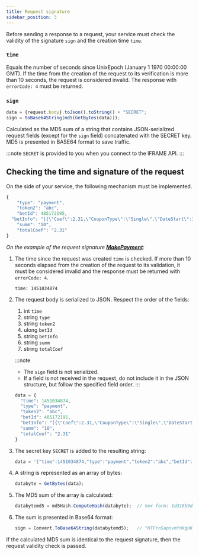 ```yaml
---
title: Request signature
sidebar_position: 3
---
```



Before sending a response to a request, your service must check the validity of
the signature `sign` and the creation time `time`.


### `time`

Equals the number of seconds since UnixEpoch (January 1 1970 00:00:00 GMT).
If the time from the creation of the request to its verification is more than 10
seconds, the request is considered invalid. The response with `errorCode: 4` 
must be returned.


### `sign`

```js title="signature in pseudocode"
data = {request.body}.toJson().toString() + "SECRET";
sign = toBase64String(md5(GetBytes(data)));
```

Calculated as the MD5 sum of a string that contains JSON-serialized request
fields (except for the `sign` field) concatenated with the SECRET key. MD5 is
presented in BASE64 format to save traffic.

:::note
`SECRET` is provided to you when you connect to the IFRAME API.
:::


## Checking the time and signature of the request

On the side of your service, the following mechanism must be implemented.

```js
{
	"type": "payment",
	"token2": "abc",
	"betId": 485172195,
  "betInfo": "[{\"Coef\":2.31,\"CouponType\":\"Single\",\"DateStart\":1538609400,\"Event\":\"W1\",\"GameName\":\"NHL.   Washington Capitals - Boston Bruins   \",\"Score\":\"0-0\",\"SportName\":\"Ice Hockey\"}]",
	"summ": "10",
	"totalCoef": "2.31"
}
```

*On the example of the request signature
[**MakePayment**](/backend/API#operation/MakePayment):*
1.  The time since the request was created `time` is checked. If more than 10
    seconds elapsed from the creation of the request to its validation, it must
    be considered invalid and the response must be returned with `errorCode: 4`.

    ```
    time: 1451034874
    ```

1.  The request body is serialized to JSON. Respect the order of the fields:

    1.  int `time`
    1.  string `type`
    1.  string `token2`
    1.  ulong `betId`
    1.  string `betInfo`
    1.  string `summ`
    1.  string `totalCoef`

    :::note
    *   The `sign` field is not serialized.
    *   If a field is not received in the request, do not include it in the JSON
        structure, but follow the specified field order.
    :::

    ```js
    data = {
      "time": 1451034874,
      "type": "payment",
      "token2": "abc",
      "betId": 485172195,
      "betInfo": "[{\"Coef\":2.31,\"CouponType\":\"Single\",\"DateStart\":1538609400,\"Event\":\"W1\",\"GameName\":\"NHL.   Washington Capitals - Boston Bruins   \",\"Score\":\"0-0\",\"SportName\":\"Ice Hockey\"}]",
      "summ": "10",
      "totalCoef": "2.31"
    }
    ```

1.  The secret key `SECRET` is added to the resulting string:

    ```js
    data = '{"time":1451034874,"type":"payment","token2":"abc","betId":485172195,"betInfo":"[{\"Coef\":2.31,\"CouponType\":\"Single\",\"DateStart\":1538609400,\"Event\":\"W1\",\"GameName\":\"NHL.   Washington Capitals - Boston Bruins   \",\"Score\":\"0-0\",\"SportName\":\"Ice Hockey\"}]","summ":"10","totalCoef":"2.31"}"' + 'SECRET';
    ```

1.  A string is represented as an array of bytes:
    
    ```js
    databyte = GetBytes(data);
    ```

1.  The MD5 sum of the array is calculated:

    ```js
    databytemd5 = md5Hash.ComputeHash(databyte);  // hex form: 1d316b9d26a9a2f9989e48072a214f53
    ```

1.  The sum is presented in Base64 format:
 
    ```js
    sign = Convert.ToBase64String(databytemd5);   // "HTFrnSapovmYnkgHKiFPUw=="
    ```

If the calculated MD5 sum is identical to the request signature, then the
request validity check is passed.

